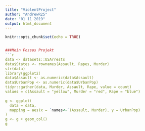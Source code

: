 ```yaml
---
title: "ViolentProject"
author: "AndrewR25"
date: "01 11 2019"
output: html_document
---
```


``` r
knitr::opts_chunk$set(echo = TRUE)


###Mein Fossos Projekt
```r
data <- datasets::USArrests
data$States <- rownames(Assault, Rapes, Murder)
str(data)
library(ggplot2)
data$Assault <- as.numeric(data$Assault)
data$UrbanPop <- as.numeric(data$UrbanPop)
tidyr::gather(data, Murder, Assault, Rape, value = count)
values = c(Assault = "yellow", Murder = "red", Rape = "blue")
           
g <- ggplot(
  data = data,
  mapping = aes(x = `names<-`(Assault, Murder), y = UrbanPop)
)
g <- g + geom_col()
g
```
